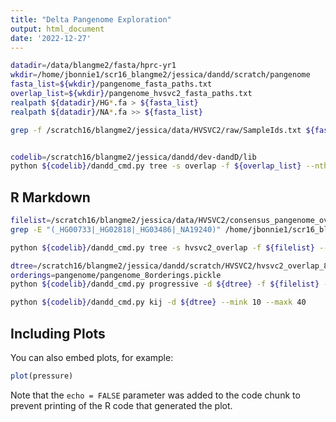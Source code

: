 ```yaml
---
title: "Delta Pangenome Exploration"
output: html_document
date: '2022-12-27'
---
```


```bash
datadir=/data/blangme2/fasta/hprc-yr1
wkdir=/home/jbonnie1/scr16_blangme2/jessica/dandd/scratch/pangenome
fasta_list=${wkdir}/pangenome_fasta_paths.txt
overlap_list=${wkdir}/pangenome_hvsvc2_fasta_paths.txt
realpath ${datadir}/HG*.fa > ${fasta_list}
realpath ${datadir}/NA*.fa >> ${fasta_list}

grep -f /scratch16/blangme2/jessica/data/HVSVC2/raw/SampleIds.txt ${fasta_list} > ${overlap_list}


codelib=/scratch16/blangme2/jessica/dandd/dev-dandD/lib
python ${codelib}/dandd_cmd.py tree -s overlap -f ${overlap_list} --nthreads 20 -k18 -o ${wkdir}

```

## R Markdown



```bash
filelist=/scratch16/blangme2/jessica/data/HVSVC2/consensus_pangenome_overlap.txt
grep -E "(_HG00733|_HG02818|_HG03486|_NA19240)" /home/jbonnie1/scr16_blangme2/jessica/data/HVSVC2/consensus_fastas.txt > ${filelist}

python ${codelib}/dandd_cmd.py tree -s hvsvc2_overlap -f ${filelist} --nthreads 20 -k19

dtree=/scratch16/blangme2/jessica/dandd/scratch/HVSVC2/hvsvc2_overlap_8_dashing_dtree.pickle
orderings=pangenome/pangenome_8orderings.pickle
python ${codelib}/dandd_cmd.py progressive -d ${dtree} -f ${filelist} -r ${orderings}

python ${codelib}/dandd_cmd.py kij -d ${dtree} --mink 10 --maxk 40
```

## Including Plots

You can also embed plots, for example:

```r
plot(pressure)
```

Note that the `echo = FALSE` parameter was added to the code chunk to prevent printing of the R code that generated the plot.
